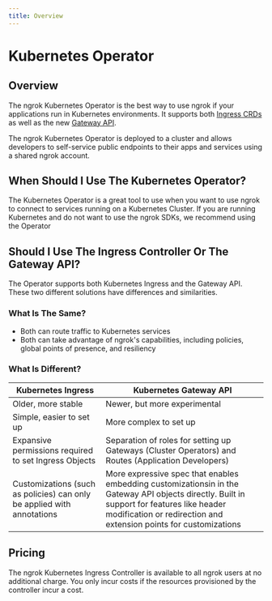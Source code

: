 ```yaml
---
title: Overview
---
```


# Kubernetes Operator

## Overview

The ngrok Kubernetes Operator is the best way to use ngrok if your
applications run in Kubernetes environments. It supports both [Ingress CRDs](https://kubernetes.io/docs/concepts/services-networking/ingress/) as well as the new [Gateway API](https://gateway-api.sigs.k8s.io/).

The ngrok Kubernetes Operator is deployed to a cluster and allows developers to self-service public endpoints to their apps and services using a shared ngrok account.

## When Should I Use The Kubernetes Operator?

The Kubernetes Operator is a great tool to use when you want to use ngrok to connect to services running on a Kubernetes Cluster. If you are running Kubernetes and do not want to use the ngrok SDKs, we recommend using the Operator

## Should I Use The Ingress Controller Or The Gateway API?

The Operator supports both Kubernetes Ingress and the Gateway API. These two different solutions have differences and similarities.

### What Is The Same?

- Both can route traffic to Kubernetes services
- Both can take advantage of ngrok's capabilities, including policies, global points of presence, and resiliency

### What Is Different?

| Kubernetes Ingress                                                            | Kubernetes Gateway API                                                                                                                                                                                                     |
| ---------------------------------------------------------------------- | --------------------------------------------------------------------------------------------------------------------------------------------------------------------------------------------------------------- |
| Older, more stable                                                     | Newer, but more experimental                                                                                                                                                                                    |
| Simple, easier to set up                                               | More complex to set up                                                                                                                                                                                          |
| Expansive permissions required to set Ingress Objects                  | Separation of roles for setting up Gateways (Cluster Operators) and Routes (Application Developers)                                                                                                             |
| Customizations (such as policies) can only be applied with annotations | More expressive spec that enables embedding customizationsin in the Gateway API objects directly. Built in support for features like header modification or redirection and extension points for customizations |

## Pricing

The ngrok Kubernetes Ingress Controller is available to all ngrok users at no
additional charge. You only incur costs if the resources provisioned by the
controller incur a cost.
